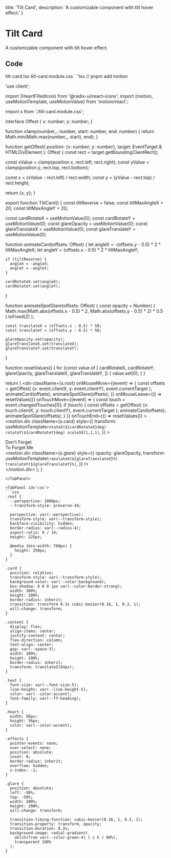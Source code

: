   title: 'Tilt Card',
  description: 'A customizable component with tilt hover effect.'
}

# Tilt Card

<Description>
A customizable component with tilt hover effect.
</Description>

<DemoContainer isRounded>
  <TiltCardDemo />
</DemoContainer>

## Code

<Tabs>

<TabsList>
<Tab id='card'>tilt-card.tsx</Tab>
<Tab id='css'>tilt-card.module.css</Tab>
</TabsList>

<TabPanel id='card'>
```tsx
// pnpm add motion

'use client';

import {HeartFilledIcon} from '@radix-ui/react-icons';
import {motion, useMotionTemplate, useMotionValue} from 'motion/react';

import s from './tilt-card.module.css';

interface Offest {
  x: number;
  y: number;
}

function clamp(number_: number, start: number, end: number) {
  return Math.min(Math.max(number_, start), end);
}

function getOffest(
  position: {x: number; y: number},
  target: EventTarget & HTMLDivElement
): Offest {
  const rect = target.getBoundingClientRect();

  const xValue = clamp(position.x, rect.left, rect.right);
  const yValue = clamp(position.y, rect.top, rect.bottom);

  const x = (xValue - rect.left) / rect.width;
  const y = (yValue - rect.top) / rect.height;

  return {x, y};
}

export function TiltCard() {
  const tiltReverse = false;
  const tiltMaxAngleX = 20;
  const tiltMaxAngleY = 20;

  const cardRotateX = useMotionValue(0);
  const cardRotateY = useMotionValue(0);
  const glareOpacity = useMotionValue(0);
  const glareTranslateX = useMotionValue(0);
  const glareTranslateY = useMotionValue(0);

  function animateCard(offsets: Offest) {
    let angleX = -(offsets.y - 0.5) * 2 * tiltMaxAngleX;
    let angleY = (offsets.x - 0.5) * 2 * tiltMaxAngleY;

    if (tiltReverse) {
      angleX = -angleX;
      angleY = -angleY;
    }

    cardRotateX.set(angleX);
    cardRotateY.set(angleY);
  }

  function animateSpotGlare(offsets: Offest) {
    const opacity = Number(
      (
        Math.max(Math.abs(offsets.x - 0.5) * 2, Math.abs(offsets.y - 0.5) * 2) *
        0.5
      ).toFixed(2)
    );

    const translateX = (offsets.x - 0.5) * 50;
    const translateY = (offsets.y - 0.5) * 50;

    glareOpacity.set(opacity);
    glareTranslateX.set(translateX);
    glareTranslateY.set(translateY);
  }

  function resetValues() {
    for (const value of [
      cardRotateX,
      cardRotateY,
      glareOpacity,
      glareTranslateX,
      glareTranslateY,
    ]) {
      value.set(0);
    }
  }

  return (
    <div
      className={s.root}
      onMouseMove={(event) => {
        const offsets = getOffest(
          {x: event.clientX, y: event.clientY},
          event.currentTarget
        );
        animateCard(offsets);
        animateSpotGlare(offsets);
      }}
      onMouseLeave={() => resetValues()}
      onTouchMove={(event) => {
        const touch = event.changedTouches[0];
        if (touch) {
          const offsets = getOffest(
            {x: touch.clientX, y: touch.clientY},
            event.currentTarget
          );
          animateCard(offsets);
          animateSpotGlare(offsets);
        }
      }}
      onTouchEnd={() => resetValues()}
    >
      <motion.div
        className={s.card}
        style={{
          transform: useMotionTemplate`rotateX(${cardRotateX}deg) rotateY(${cardRotateY}deg) scale3d(1,1,1)`,
        }}
      >
        <div className={s.content}>
          <HeartFilledIcon className={s.heart} aria-hidden />
          <span className={s.text}>
            Don't Forget
            <br />
            To Forget Me
          </span>
        </div>
        <div className={s.effects}>
          <motion.div
            className={s.glare}
            style={{
              opacity: glareOpacity,
              transform: useMotionTemplate`translateX(${glareTranslateX}%) translateY(${glareTranslateY}%)`,
            }}
          />
        </div>
      </motion.div>
    </div>
  );
}
```
</TabPanel>

<TabPanel id='css'>
```css
.root {
  --perspective: 1000px;
  --transform-style: preserve-3d;

  perspective: var(--perspective);
  transform-style: var(--transform-style);
  backface-visibility: hidden;
  border-radius: var(--radius-4);
  aspect-ratio: 9 / 14;
  height: 225px;

  @media (min-width: 768px) {
    height: 250px;
  }
}

.card {
  position: relative;
  transform-style: var(--transform-style);
  background-color: var(--color-background);
  box-shadow: 0 0 0 1px var(--color-border-strong);
  width: 100%;
  height: 100%;
  border-radius: inherit;
  transition: transform 0.3s cubic-bezier(0.16, 1, 0.3, 1);
  will-change: transform;
}

.content {
  display: flex;
  align-items: center;
  justify-content: center;
  flex-direction: column;
  text-align: center;
  gap: var(--space-3);
  width: 100%;
  height: 100%;
  border-radius: inherit;
  transform: translateZ(64px);
}

.text {
  font-size: var(--font-size-5);
  line-height: var(--line-height-5);
  color: var(--color-accent);
  font-family: var(--ff-heading);
}

.heart {
  width: 56px;
  height: 56px;
  color: var(--color-accent);
}

.effects {
  pointer-events: none;
  user-select: none;
  position: absolute;
  inset: 0;
  border-radius: inherit;
  overflow: hidden;
  z-index: -1;
}

.glare {
  position: absolute;
  left: -50%;
  top: -50%;
  width: 200%;
  height: 200%;
  will-change: transform;

  transition-timing-function: cubic-bezier(0.16, 1, 0.3, 1);
  transition-property: transform, opacity;
  transition-duration: 0.3s;
  background-image: radial-gradient(
    oklch(from var(--color-green-4) l c h / 80%),
    transparent 100%
  );
}
```
</TabPanel>

</Tabs>
